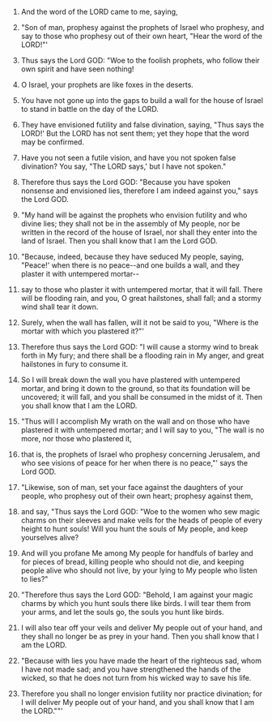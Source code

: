
1. And the word of the LORD came to me, saying,

2. "Son of man, prophesy against the prophets of Israel who prophesy, and say to those who prophesy out of their own heart, "Hear the word of the LORD!"'

3. Thus says the Lord GOD: "Woe to the foolish prophets, who follow their own spirit and have seen nothing!

4. O Israel, your prophets are like foxes in the deserts.

5. You have not gone up into the gaps to build a wall for the house of Israel to stand in battle on the day of the LORD.

6. They have envisioned futility and false divination, saying, "Thus says the LORD!' But the LORD has not sent them; yet they hope that the word may be confirmed.

7. Have you not seen a futile vision, and have you not spoken false divination? You say, "The LORD says,' but I have not spoken."

8. Therefore thus says the Lord GOD: "Because you have spoken nonsense and envisioned lies, therefore I am indeed against you," says the Lord GOD.

9. "My hand will be against the prophets who envision futility and who divine lies; they shall not be in the assembly of My people, nor be written in the record of the house of Israel, nor shall they enter into the land of Israel. Then you shall know that I am the Lord GOD.

10. "Because, indeed, because they have seduced My people, saying, "Peace!' when there is no peace--and one builds a wall, and they plaster it with untempered mortar--

11. say to those who plaster it with untempered mortar, that it will fall. There will be flooding rain, and you, O great hailstones, shall fall; and a stormy wind shall tear it down.

12. Surely, when the wall has fallen, will it not be said to you, "Where is the mortar with which you plastered it?"'

13. Therefore thus says the Lord GOD: "I will cause a stormy wind to break forth in My fury; and there shall be a flooding rain in My anger, and great hailstones in fury to consume it.

14. So I will break down the wall you have plastered with untempered mortar, and bring it down to the ground, so that its foundation will be uncovered; it will fall, and you shall be consumed in the midst of it. Then you shall know that I am the LORD.

15. "Thus will I accomplish My wrath on the wall and on those who have plastered it with untempered mortar; and I will say to you, "The wall is no more, nor those who plastered it,

16. that is, the prophets of Israel who prophesy concerning Jerusalem, and who see visions of peace for her when there is no peace,"' says the Lord GOD.

17. "Likewise, son of man, set your face against the daughters of your people, who prophesy out of their own heart; prophesy against them,

18. and say, "Thus says the Lord GOD: "Woe to the women who sew magic charms on their sleeves and make veils for the heads of people of every height to hunt souls! Will you hunt the souls of My people, and keep yourselves alive?

19. And will you profane Me among My people for handfuls of barley and for pieces of bread, killing people who should not die, and keeping people alive who should not live, by your lying to My people who listen to lies?"

20. "Therefore thus says the Lord GOD: "Behold, I am against your magic charms by which you hunt souls there like birds. I will tear them from your arms, and let the souls go, the souls you hunt like birds.

21. I will also tear off your veils and deliver My people out of your hand, and they shall no longer be as prey in your hand. Then you shall know that I am the LORD.

22. "Because with lies you have made the heart of the righteous sad, whom I have not made sad; and you have strengthened the hands of the wicked, so that he does not turn from his wicked way to save his life.

23. Therefore you shall no longer envision futility nor practice divination; for I will deliver My people out of your hand, and you shall know that I am the LORD.""'


